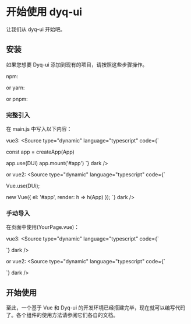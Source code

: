 
<Meta title="快速开始/安装" />

# 开始使用 dyq-ui
让我们从 dyq-ui 开始吧。

## 安装
如果您想要 Dyq-ui 添加到现有的项目，请按照这些步骤操作。

npm:
<Source
type="dynamic"
language="bash"
code="npm install dyq-ui" dark />

or yarn:
<Source
type="dynamic"
language="bash"
code="yarn add dyq-ui" dark />

or pnpm:
<Source
type="dynamic"
language="bash"
code="pnpm add dyq-ui" dark />

### 完整引入
在 main.js 中写入以下内容：

vue3:
<Source
type="dynamic"
language="typescript"
code={`

const app = createApp(App)

app.use(DUi)
app.mount('#app')
`} dark />

or vue2:
<Source
type="dynamic"
language="typescript"
code={`

Vue.use(DUi);

new Vue({
  el: '#app',
  render: h => h(App)
});
`} dark />

### 手动导入
在页面中使用(YourPage.vue)：

vue3:
<Source
type="dynamic"
language="typescript"
code={`
<template>
  <d-list v-model="list" />
</template>
<script setup>
  const list = ref(Array.from({ length: 9 }, (_, i) => i + 1))
</script>
`} dark />

or vue2:
<Source
type="dynamic"
language="typescript"
code={`
<template>
  <d-list v-model="list" />
</template>
<script>
    components: { DList },
    data:{
      return {
        list:Array.from({ length: 9 }, (_, i) => i + 1)
      }
    }
  }
</script>
`} dark />

## 开始使用
至此，一个基于 Vue 和 Dyq-ui 的开发环境已经搭建完毕，现在就可以编写代码了。各个组件的使用方法请参阅它们各自的文档。